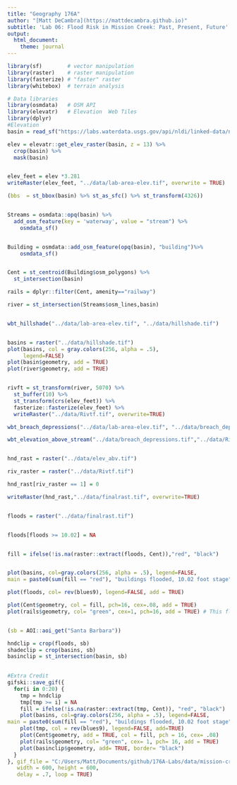 ```yaml
---
title: "Geography 176A"
author: "[Matt DeCambra](https://mattdecambra.github.io)"
subtitle: 'Lab 06: Flood Risk in Mission Creek: Past, Present, Future'
output:
  html_document:
    theme: journal
---
```



```r

library(sf)        # vector manipulation
library(raster)    # raster manipulation
library(fasterize) # "faster" raster
library(whitebox)  # terrain analysis

# Data libraries
library(osmdata)   # OSM API
library(elevatr)   # Elevation  Web Tiles
library(dplyr)
#Elevation
basin = read_sf("https://labs.waterdata.usgs.gov/api/nldi/linked-data/nwissite/USGS-11119750/basin")

elev = elevatr::get_elev_raster(basin, z = 13) %>% 
  crop(basin) %>% 
  mask(basin)


elev_feet = elev *3.281
writeRaster(elev_feet, "../data/lab-area-elev.tif", overwrite = TRUE)

(bbs  = st_bbox(basin) %>% st_as_sfc() %>% st_transform(4326))


Streams = osmdata::opq(basin) %>% 
  add_osm_feature(key = 'waterway', value = "stream") %>% 
    osmdata_sf()


Building = osmdata::add_osm_feature(opq(basin), "building")%>% 
    osmdata_sf() 


Cent = st_centroid(Building$osm_polygons) %>% 
  st_intersection(basin)

rails = dplyr::filter(Cent, amenity=="railway")

river = st_intersection(Streams$osm_lines,basin)


wbt_hillshade("../data/lab-area-elev.tif", "../data/hillshade.tif")


basins = raster("../data/hillshade.tif")
plot(basins, col = gray.colors(256, alpha = .5),
     legend=FALSE)
plot(basin$geometry, add = TRUE)
plot(river$geometry, add = TRUE)


rivft = st_transform(river, 5070) %>% 
  st_buffer(10) %>% 
  st_transform(crs(elev_feet)) %>% 
  fasterize::fasterize(elev_feet) %>% 
  writeRaster("../data/Rivtf.tif", overwrite=TRUE)

wbt_breach_depressions("../data/lab-area-elev.tif", "../data/breach_depressions.tif")

wbt_elevation_above_stream("../data/breach_depressions.tif","../data/Rivtf.tif","../data/elev_abv.tif")


hnd_rast = raster("../data/elev_abv.tif")

riv_raster = raster("../data/Rivtf.tif")

hnd_rast[riv_raster == 1] = 0

writeRaster(hnd_rast,"../data/finalrast.tif", overwrite=TRUE)


floods = raster("../data/finalrast.tif")


floods[floods >= 10.02] = NA


fill = ifelse(!is.na(raster::extract(floods, Cent)),"red", "black")


plot(basins, col=gray.colors(256, alpha = .5), legend=FALSE,
main = paste0(sum(fill == "red"), "buildings flooded, 10.02 foot stage"))

plot(floods, col= rev(blues9), legend=FALSE, add = TRUE)

plot(Cent$geometry, col = fill, pch=16, cex=.08, add = TRUE)
plot(rails$geometry, col= "green", cex=1, pch=16, add = TRUE) # This flood map looks like an accurate reresentation of what would flood. 


(sb = AOI::aoi_get("Santa Barbara"))

hndclip = crop(floods, sb)
shadeclip = crop(basins, sb)
basinclip = st_intersection(basin, sb)
 

#Extra Credit
gifski::save_gif({
  for(i in 0:20) {
    tmp = hndclip
    tmp[tmp >= i] = NA
    fill = ifelse(!is.na(raster::extract(tmp, Cent)), "red", "black")
    plot(basins, col=gray.colors(256, alpha = .5), legend=FALSE,
main = paste0(sum(fill == "red"), "buildings flooded, 10.02 foot stage"))
    plot(tmp, col = rev(blues9), legend=FALSE, add=TRUE)
    plot(Cent$geometry, add = TRUE, col = fill, pch = 16, cex= .08)
    plot(rails$geometry, col= "green", cex= 1, pch= 16, add = TRUE)
    plot(basinclip$geometry, add= TRUE, border= "black")
  }
}, gif_file = "C:/Users/Matt/Documents/github/176A-Labs/data/mission-creek-fim.gif",
   width = 600, height = 600, 
   delay = .7, loop = TRUE)



```
